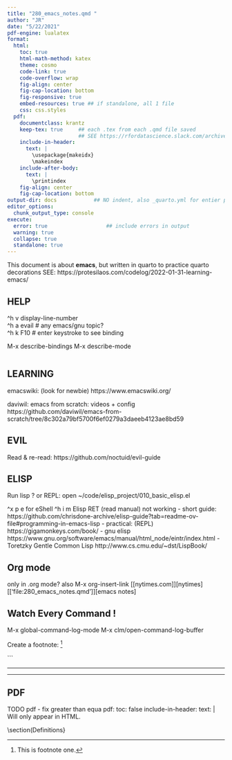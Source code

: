 ```yaml
---
title: "280_emacs_notes.qmd "
author: "JR"
date: "5/22/2021"
pdf-engine: lualatex
format:
  html:
    toc: true
    html-math-method: katex
    theme: cosmo
    code-link: true
    code-overflow: wrap
    fig-align: center
    fig-cap-location: bottom
    fig-responsive: true
    embed-resources: true ## if standalone, all 1 file 
    css: css.styles
  pdf:
    documentclass: krantz
    keep-tex: true     ## each .tex from each .qmd file saved
                       ## SEE https://rfordatascience.slack.com/archives/CV1AGK1LY/p1687365502978109 
    include-in-header:
      text: |
        \usepackage{makeidx}
        \makeindex
    include-after-body:
      text: |
        \printindex
    fig-align: center
    fig-cap-location: bottom
output-dir: docs            ## NO indent, also _quarto.yml for entier project
editor_options: 
  chunk_output_type: console
execute: 
  error: true                   ## include errors in output
  warning: true
  collapse: true
  standalone: true
---
```


This document is about **emacs**, but written in quarto to practice quarto decorations
SEE: https://protesilaos.com/codelog/2022-01-31-learning-emacs/

## HELP
^h v  display-line-number \
^h a  evail   # any emacs/gnu topic? \
^h k  F10     # enter keystroke to see binding \

M-x describe-bindings
M-x describe-mode
```r
```

## LEARNING
emacswiki: (look for newbie) https://www.emacswiki.org/

daviwil:  emacs from scratch: videos + config
https://github.com/daviwil/emacs-from-scratch/tree/8c302a79bf5700f6ef0279a3daeeb4123ae8bd59

## EVIL
Read & re-read:  https://github.com/noctuid/evil-guide

## ELISP
Run lisp ?  or REPL:   open  ~/code/elisp_project/010_basic_elisp.el

^x p e  for eShell
^h i m Elisp RET (read manual) not working
- short guide: https://github.com/chrisdone-archive/elisp-guide?tab=readme-ov-file#programming-in-emacs-lisp
- practical: (REPL)  https://gigamonkeys.com/book/
- gnu elisp https://www.gnu.org/software/emacs/manual/html_node/eintr/index.html 
- Toretzky Gentle Common Lisp http://www.cs.cmu.edu/~dst/LispBook/



## Org mode
only in .org mode?
also M-x org-insert-link
[[nytimes.com]][nytimes]
	[['file:280_emacs_notes.qmd']][emacs notes]

## Watch Every Command ! 
M-x global-command-log-mode
M-x clm/open-command-log-buffer

Create a footnote: [^1]

[^1]: This is footnote one.

::: {.content-visible when-format="html"}
:::

```

***
::: {.content-visible when-format="html"}
:::
***

##  PDF

::: {.content-visible when-format="pdf"}
TODO pdf - fix greater than equa
  pdf: 
    toc: false
    include-in-header: 
      text: |
        \usepackage[top=.5in, bottom=.5in, left=.7in, right=.5in]{geometry}
        \usepackage{amsmath,amssymb,amstext,amsfonts}
        \usepackage{lipsum}
:::



::: {.content-visible when-format="pdf"}
Will only appear in HTML.
\renewcommand{\familydefault}{\sfdefault}
\section{R Definitions \& Examples   (TERSE)}
\section{Manuals}
\\section(Definitions}
:::


